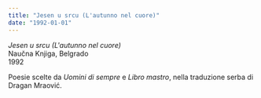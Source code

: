 ```yaml
---
title: "Jesen u srcu (L'autunno nel cuore)"
date: "1992-01-01"
---
```


_Jesen u srcu (L'autunno nel cuore)_ \
Naučna Knjiga, Belgrado \
1992

Poesie scelte da _Uomini di sempre_ e _Libro mastro_, nella traduzione
serba di Dragan Mraović.
